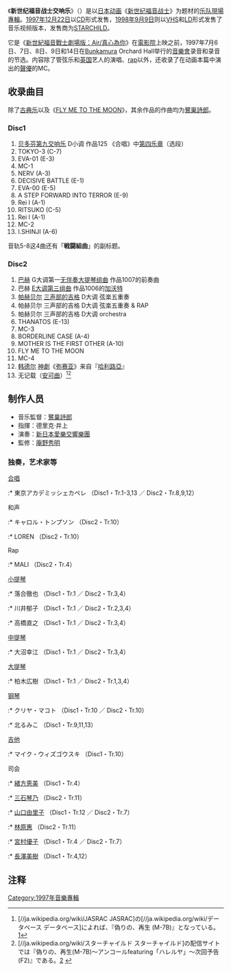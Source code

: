 {{Infobox Album
|Type=[[原聲音樂|原聲音樂]]
|Name=新世纪福音战士交响乐
|Artist=[[新世纪福音战士|新世纪福音战士]]
|Released=[[1997年|1997年]][[12月22日|12月22日]]（CD）<br >[[1998年|1998年]][[9月9日|9月9日]]（VHS・LD）
|Recorded=1997年
|Genre=[[原声音乐|原声音乐]]
|Length=CD版<br />49分20秒(Disc1)<br />67分07秒(Disc2)<br />VHS・LD版<br />115分
|Label=[[King_Records|King Records]]<br />[[STARCHILD|STARCHILD]]
|Producer=[[鷺巣詩郎|鷺巣詩郎]]
|Last album=[[EVANGELION-VOX|EVANGELION-VOX]]<br />（1997年）
|Next album=[[NEON_GENESIS_EVANGELION:_S2_WORKS|NEON GENESIS EVANGELION: S² WORKS]]<br />（1998年）
|This album='''新世纪福音战士交响乐'''<br />（1997年）
}}

《'''新世纪福音战士交响乐'''》（{{lang-ja|エヴァンゲリオン交響楽}}）是以[[日本|日本]][[日本动画|动画]]《[[新世纪福音战士|新世纪福音战士]]》为题材的[[管弦樂團|乐队]][[現場專輯|現場專輯]]。[[1997年|1997年]][[12月22日|12月22日]]以[[CD|CD]]形式发售，[[1998年|1998年]][[9月9日|9月9日]]则以[[VHS|VHS]]和[[鐳射影碟|LD]]形式发售了音乐视频版本，发售商为[[STARCHILD|STARCHILD]]。

它是《[[新世紀福音戰士劇場版：Air/真心為你|新世紀福音戰士劇場版：Air/真心為你]]》在[[電影院|電影院]]上映之前，1997年7月6日、7日、8日、9日和14日在[[Bunkamura|Bunkamura]] Orchard Hall举行的[[音樂會|音樂會]]录音和录音的节选。内容除了管弦乐和[[英国|英国]]艺人的演唱、[[饒舌|rap]]以外，还收录了在动画本篇中演出的[[聲優|聲優]]的MC。

== 收录曲目 ==
除了[[古典乐|古典乐]]以及《[[Fly_Me_to_the_Moon|FLY ME TO THE MOON]]》，其余作品的作曲均为[[鷺巢詩郎|鷺巣詩郎]]。

=== Disc1 ===
# [[路德维希·范·贝多芬|贝多芬]][[第9號交響曲_(貝多芬)|第九交响乐]] D小调 作品125 《合唱》中[[歡樂頌|第四乐章]]（选段）
# TOKYO-3 (C-7)
# EVA-01 (E-3)
# MC-1
# NERV (A-3)
# DECISIVE BATTLE (E-1)
# EVA-00 (E-5)
# A STEP FORWARD INTO TERROR (E-9)
# Rei I (A-1)
# RITSUKO (C-5)
# Rei I (A-1)
# MC-2
# I.SHINJI (A-6)
音轨5-8这4曲还有「'''戦闘組曲'''」的副标题。

=== Disc2 ===
# [[约翰·塞巴斯蒂安·巴赫|巴赫]] G大调第一[[无伴奏大提琴组曲|无伴奏大提琴组曲]] 作品1007的前奏曲
# 巴赫 [[无伴奏小提琴奏鸣曲与组曲|E大调第三组曲]] 作品1006的[[加沃特|加沃特]]
# [[约翰·帕赫贝尔|帕赫贝尔]] [[卡農_(帕海貝爾)|三声部的吉格]] D大调 弦楽五重奏
# 帕赫贝尔 三声部的吉格 D大调 弦楽五重奏 & RAP
# 帕赫贝尔 三声部的吉格 D大调 orchestra
# THANATOS (E-13)
# MC-3
# BORDERLINE CASE (A-4)
# MOTHER IS THE FIRST OTHER (A-10)
# FLY ME TO THE MOON
# MC-4
# [[格奥尔格·弗里德里希·韩德尔|韩德尔]] [[神劇|神劇]]《[[弥赛亚_(亨德尔)|弥赛亚]]》来自『[[哈利路亞|哈利路亞]]』
# 无记载（[[安可|安可曲]]）<ref>[//ja.wikipedia.org/wiki/JASRAC JASRAC]の[//ja.wikipedia.org/wiki/データベース データベース]によれば、『偽りの、再生 (M-7B)』となっている。[http://www.minc.gr.jp/minc-bin/alb_lst1?ALBUMTITLE=%83G%83%94%83%40%83%93%83Q%83%8A%83I%83%93%8C%F0%8B%BF%8Ay&SRCHTYPE=&ARTISTNAME=]{{dead link|date=2017年12月 |bot=InternetArchiveBot |fix-attempted=yes }}</ref><ref>[//ja.wikipedia.org/wiki/スターチャイルド スターチャイルド]の配信サイトでは『偽りの、再生(M-7B)～アンコールfeaturing「ハレルヤ」～次回予告(F2)』である。[http://www.starchild.co.jp/special/evangelion/online.html] {{Wayback|url=http://www.starchild.co.jp/special/evangelion/online.html |date=20100326141120 }}</ref>

== 制作人员 ==
* 音乐監督：[[鷺巢詩郎|鷺巢詩郎]]
* 指揮：德里克·井上
* 演奏：[[新日本愛樂交響樂團|新日本愛樂交響樂團]]
* 監修：[[庵野秀明|庵野秀明]]

=== 独奏，艺术家等 ===
; [[合唱|合唱]]
:* 東京アカデミッシェカペレ （Disc1・Tr.1-3,13 ／ Disc2・Tr.8,9,12）
; 和声
:* キャロル・トンプソン （Disc2・Tr.10）
:* LOREN （Disc2・Tr.10）
; Rap<br>
:* MALI （Disc2・Tr.4）
; [[小提琴|小提琴]]<br>
:* 落合徹也 （Disc1・Tr.1 ／  Disc2・Tr.3,4）
:* 川井郁子 （Disc1・Tr.1 ／  Disc2・Tr.2,3,4）
:* 高橋直之 （Disc1・Tr.1 ／  Disc2・Tr.3,4）
; [[中提琴|中提琴]]
:* 大沼幸江 （Disc1・Tr.1 ／  Disc2・Tr.3,4）
; [[大提琴|大提琴]]
:* 柏木広樹 （Disc1・Tr.1 ／  Disc2・Tr.1,3,4）
; [[钢琴|钢琴]]
:* クリヤ・マコト （Disc1・Tr.10 ／  Disc2・Tr.10）
:* 北るみこ （Disc1・Tr.9,11,13）
; [[吉他|吉他]]
:* マイク・ウィズゴウスキ （Disc1・Tr.10）
; 司会
:* [[緒方惠美|緒方恵美]] （Disc1・Tr.4）
:* [[三石琴乃|三石琴乃]] （Disc2・Tr.11）
:* [[山口由里子|山口由里子]] （Disc1・Tr.12 ／  Disc2・Tr.7）
:* [[林原惠|林原惠]] （Disc2・Tr.11）
:* [[宮村優子_(聲優)|宮村優子]] （Disc1・Tr.4 ／ Disc2・Tr.7）
:* [[長澤美樹|長澤美樹]] （Disc1・Tr.4,12）

== 注释 ==
{{Reflist}}

{{新世紀福音戰士系列}}
[[Category:1997年音樂專輯|Category:1997年音樂專輯]]